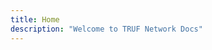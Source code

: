 ```yaml
---
title: Home
description: "Welcome to TRUF Network Docs"
---
```


<CardGroup cols={2}>
	<Card
		title="Github"
		icon="github"
		href="https://github.com/trufnetwork/"
	></Card>
	<Card
		title="TSN Go SDK"
		icon="golang"
		href="https://github.com/trufnetwork/truf-node-sdk-go"
	></Card>
	<Card
		title="TSN TypeScript/JavaScript SDK"
		icon="square-js"
		href="https://github.com/trufnetwork/truf-node-sdk-js"
	></Card>
	<Card
		title="Discussions"
		icon="comments"
		iconType="solid"
		href="https://github.com/orgs/trufnetwork/discussions"
	></Card>
    <Card
        title="Consumer"
        icon="user"
        iconType="solid"
        href="/about-truf-network"
    ></Card>
    <Card
        title="Node Operator"
        icon="server"
        iconType="solid"
        href="/node-operator-guide"
    ></Card>
    <Card
        title="Developer"
        icon="code"
        iconType="solid"
        href="/developer-guide"
    ></Card>
    <Card
        title="Bounty"
        icon="coins"
        iconType="solid"
        href="/bounties-overview"
    ></Card>
</CardGroup>
